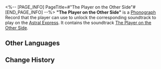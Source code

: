 <%-- [PAGE_INFO]
PageTitle=#"The Player on the Other Side"#
[END_PAGE_INFO] --%>
{{Item Infobox
|id          = 210302
|image       = Item The Player on the Other Side.png
|type        = Disk
|invCategory = Valuables
|rarity      = 3
|effect      = 
|description = A record that can be played on the Express' phonograph. It might be a chance acquisition or a gift from someone else. All sorts of memories surge up when the music plays &mdash; the smiles, encounters, touches, and the excitement of battle. Maybe that is why people still collect records even as society rapidly advances.<br />The current record contains the track "The Player on the Other Side."
}}
{{Description|''You're not the only player in this grand celebration.''}}
'''"The Player on the Other Side"''' is a [[Phonograph]] Record that the player can use to unlock the corresponding soundtrack to play on the [[Astral Express]]. It contains the soundtrack [[The Player on the Other Side]].

==Other Languages==
{{Other Languages
|en   = "The Player on the Other Side"
|zhs  = 《另一方玩家》
|zht  = 《另一方玩家》
|ja   = 『盤面の敵』
|ko   = ≪또 다른 플레이어≫
|es   = El jugador del otro lado
|fr   = «&nbsp;The Player on The Other Side&nbsp;»
|ru   = The Player on The Other Side
|th   = "The Player on The Other Side"
|vi   = Người Chơi Khác Phe
|de   = „Der Spieler auf der anderen Seite“
|id   = "The Player on The Other Side"
|pt   = "The Player on The Other Side"
}}

==Change History==
{{Change History|2.0}}
